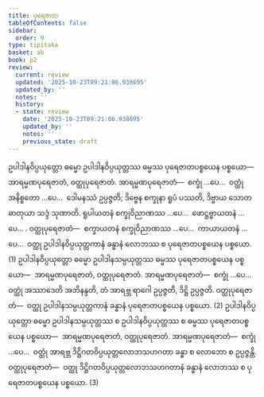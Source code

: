 ```yaml
---
title: ပုရေဇာတ
tableOfContents: false
sidebar:
  order: 9
type: tipitaka
basket: ab
book: p2
review:
  current: review
  updated: '2025-10-23T09:21:06.938695'
  updated_by: ''
  notes: ''
  history:
  - state: review
    date: '2025-10-23T09:21:06.938695'
    updated_by: ''
    notes: ''
    previous_state: draft
---
```



<ReviewStatus review={frontmatter.review} showDetails={true} />

<HypothesisAnnotation frontmatter={frontmatter} />

<DynamicBreadcrumb />

<Division number="79" book="p2" e="ch" v="38" p="364">

<Paragraph number="3717" book="p2">
ဥပါဒါနဝိပ္ပယုတ္တော ဓမ္မော ဥပါဒါနဝိပ္ပယုတ္တဿ ဓမ္မဿ ပုရေဇာတပစ္စယေန ပစ္စယော—  အာရမ္မဏပုရေဇာတံ, ဝတ္ထုပုရေဇာတံ. <Emphasis>အာရမ္မဏပုရေဇာတံ</Emphasis>—  စက္ခုံ …ပေ…  ဝတ္ထုံ အနိစ္စတော …ပေ…  ဒေါမနဿံ ဥပ္ပဇ္ဇတိ; ဒိဗ္ဗေန စက္ခုနာ ရူပံ ပဿတိ, ဒိဗ္ဗာယ သောတဓာတုယာ သဒ္ဒံ သုဏာတိ. ရူပါယတနံ စက္ခုဝိညာဏဿ …ပေ…  ဖောဋ္ဌဗ္ဗာယတနံ …ပေ… . <Emphasis>ဝတ္ထုပုရေဇာတံ</Emphasis>—  စက္ခာယတနံ စက္ခုဝိညာဏဿ …ပေ…  ကာယာယတနံ …ပေ…  ဝတ္ထု ဥပါဒါနဝိပ္ပယုတ္တကာနံ ခန္ဓာနံ လောဘဿ စ ပုရေဇာတပစ္စယေန ပစ္စယော. (1)
</Paragraph>

<Paragraph number="3718" book="p2">
ဥပါဒါနဝိပ္ပယုတ္တော ဓမ္မော ဥပါဒါနသမ္ပယုတ္တဿ ဓမ္မဿ ပုရေဇာတပစ္စယေန ပစ္စယော—  အာရမ္မဏပုရေဇာတံ, ဝတ္ထုပုရေဇာတံ. <Emphasis>အာရမ္မဏပုရေဇာတံ</Emphasis>—  စက္ခုံ …ပေ…  ဝတ္ထုံ အဿာဒေတိ အဘိနန္ဒတိ, တံ အာရဗ္ဘ ရာဂေါ ဥပ္ပဇ္ဇတိ, ဒိဋ္ဌိ ဥပ္ပဇ္ဇတိ. ဝတ္ထုပုရေဇာတံ—  ဝတ္ထု ဥပါဒါနသမ္ပယုတ္တကာနံ ခန္ဓာနံ ပုရေဇာတပစ္စယေန ပစ္စယော. (2)
</Paragraph>

<Paragraph number="3719" book="p2">
ဥပါဒါနဝိပ္ပယုတ္တော ဓမ္မော ဥပါဒါနသမ္ပယုတ္တဿ စ ဥပါဒါနဝိပ္ပယုတ္တဿ စ ဓမ္မဿ ပုရေဇာတပစ္စယေန ပစ္စယော—  အာရမ္မဏပုရေဇာတံ, ဝတ္ထုပုရေဇာတံ. <Emphasis>အာရမ္မဏပုရေဇာတံ</Emphasis>—  စက္ခုံ …ပေ…  ဝတ္ထုံ အာရဗ္ဘ ဒိဋ္ဌိဂတဝိပ္ပယုတ္တလောဘသဟဂတာ ခန္ဓာ စ လောဘော စ ဥပ္ပဇ္ဇန္တိ. <Emphasis>ဝတ္ထုပုရေဇာတံ</Emphasis>—  ဝတ္ထု ဒိဋ္ဌိဂတဝိပ္ပယုတ္တလောဘသဟဂတာနံ ခန္ဓာနံ လောဘဿ စ ပုရေဇာတပစ္စယေန ပစ္စယော. (3)
</Paragraph>
</Division>